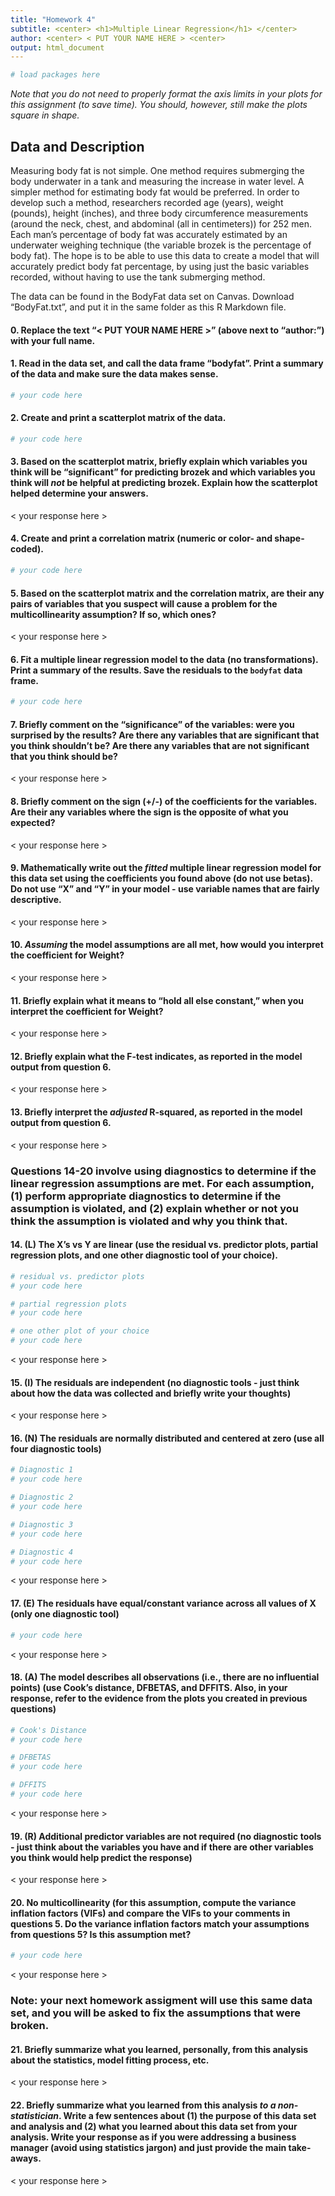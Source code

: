 ---
title: "Homework 4"
subtitle: <center> <h1>Multiple Linear Regression</h1> </center>
author: <center> < PUT YOUR NAME HERE > <center>
output: html_document
---

<style type="text/css">
h1.title {
  font-size: 40px;
  text-align: center;
}
</style>

```{r setup, include=FALSE}
# load packages here
```

*Note that you do not need to properly format the axis limits in your plots for this assignment (to save time). You should, however, still make the plots square in shape.*

## Data and Description

Measuring body fat is not simple. One method requires submerging the body underwater in a tank and measuring the increase in water level. A simpler method for estimating body fat would be preferred. In order to develop such a method, researchers recorded age (years), weight (pounds), height (inches), and three body circumference measurements (around the neck, chest, and abdominal (all in centimeters)) for 252 men. Each man’s percentage of body fat was accurately estimated by an underwater weighing technique (the variable brozek is the percentage of body fat). The hope is to be able to use this data to create a model that will accurately predict body fat percentage, by using just the basic variables recorded, without having to use the tank submerging method. 

The data can be found in the BodyFat data set on Canvas. Download "BodyFat.txt", and put it in the same folder as this R Markdown file.

#### 0. Replace the text "< PUT YOUR NAME HERE >" (above next to "author:") with your full name.

#### 1. Read in the data set, and call the data frame "bodyfat". Print a summary of the data and make sure the data makes sense. 

```{r}
# your code here
```

#### 2. Create and print a scatterplot matrix of the data.

```{r, fig.align='center'}
# your code here
```

#### 3. Based on the scatterplot matrix, briefly explain which variables you think will be "significant" for predicting brozek and which variables you think will *not* be helpful at predicting brozek. Explain how the scatterplot helped determine your answers.

< your response here >

#### 4. Create and print a correlation matrix (numeric or color- and shape-coded).

```{r}
# your code here
```

#### 5. Based on the scatterplot matrix and the correlation matrix, are their any pairs of variables that you suspect will cause a problem for the multicollinearity assumption? If so, which ones?

< your response here > 

#### 6. Fit a multiple linear regression model to the data (no transformations). Print a summary of the results. Save the residuals to the `bodyfat` data frame.

```{r}
# your code here
```

#### 7. Briefly comment on the "significance" of the variables: were you surprised by the results? Are there any variables that are significant that you think shouldn't be? Are there any variables that are not significant that you think should be?

< your response here >

#### 8. Briefly comment on the sign (+/-) of the coefficients for the variables. Are their any variables where the sign is the opposite of what you expected?

< your response here >

#### 9. Mathematically write out the *fitted* multiple linear regression model for this data set using the coefficients you found above (do not use betas). Do not use "X" and "Y" in your model - use variable names that are fairly descriptive.

< your response here >

#### 10. *Assuming* the model assumptions are all met, how would you interpret the coefficient for Weight?

< your response here >

#### 11. Briefly explain what it means to "hold all else constant," when you interpret the coefficient for Weight?

< your response here >

#### 12. Briefly explain what the F-test indicates, as reported in the model output from question 6.

< your response here >

#### 13. Briefly interpret the *adjusted* R-squared, as reported in the model output from question 6.

< your response here >

### Questions 14-20 involve using diagnostics to determine if the linear regression assumptions are met. For each assumption, (1) perform appropriate diagnostics to determine if the assumption is violated, and (2) explain whether or not you think the assumption is violated and why you think that.

#### 14. (L) The X's vs Y are linear (use the residual vs. predictor plots, partial regression plots, and one other diagnostic tool of your choice). 

```{r, fig.align='center'}
# residual vs. predictor plots
# your code here
```

```{r, fig.align='center'}
# partial regression plots
# your code here
```

```{r, fig.align='center'}
# one other plot of your choice
# your code here
```

< your response here >

#### 15. (I) The residuals are independent (no diagnostic tools - just think about how the data was collected and briefly write your thoughts)

< your response here >

#### 16. (N) The residuals are normally distributed and centered at zero (use all four diagnostic tools)

```{r, fig.align='center'}
# Diagnostic 1
# your code here
```

```{r, fig.align='center'}
# Diagnostic 2
# your code here
```

```{r, fig.align='center'}
# Diagnostic 3
# your code here
```

```{r, fig.align='center'}
# Diagnostic 4
# your code here
```

< your response here >

#### 17. (E) The residuals have equal/constant variance across all values of X (only one diagnostic tool)

```{r, fig.align='center'}
# your code here
```

< your response here >

#### 18. (A) The model describes all observations (i.e., there are no influential points) (use Cook's distance, DFBETAS, and DFFITS. Also, in your response, refer to the evidence from the plots you created in previous questions)

```{r, fig.align='center'}
# Cook's Distance
# your code here
```

```{r, fig.align='center'}
# DFBETAS
# your code here
```

```{r, fig.align='center'}
# DFFITS
# your code here
```

< your response here >

#### 19. (R) Additional predictor variables are not required (no diagnostic tools - just think about the variables you have and if there are other variables you think would help predict the response)

< your response here >

#### 20. No multicollinearity (for this assumption, compute the variance inflation factors (VIFs) and compare the VIFs to your comments in questions 5. Do the variance inflation factors match your assumptions from questions 5? Is this assumption met?

```{r, fig.align='center'}
# your code here
```

< your response here >

### Note: your next homework assigment will use this same data set, and you will be asked to fix the assumptions that were broken.

#### 21. Briefly summarize what you learned, personally, from this analysis about the statistics, model fitting process, etc.

< your response here >

#### 22. Briefly summarize what you learned from this analysis *to a non-statistician*. Write a few sentences about (1) the purpose of this data set and analysis and (2) what you learned about this data set from your analysis. Write your response as if you were addressing a business manager (avoid using statistics jargon) and just provide the main take-aways.

< your response here >